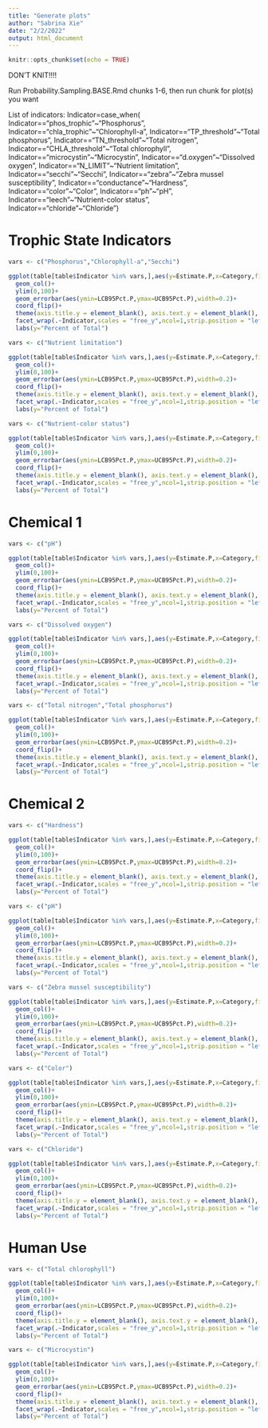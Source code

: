 ```yaml
---
title: "Generate plots"
author: "Sabrina Xie"
date: "2/2/2022"
output: html_document
---
```


```r
knitr::opts_chunk$set(echo = TRUE)
```

DON'T KNIT!!!!

Run Probability.Sampling.BASE.Rmd chunks 1-6, then run chunk for plot(s) you want

List of indicators:
Indicator=case_when(
           Indicator=="phos_trophic"~"Phosphorus", 
           Indicator=="chla_trophic"~"Chlorophyll-a", 
           Indicator=="TP_threshold"~"Total phosphorus", 
           Indicator=="TN_threshold"~"Total nitrogen", 
           Indicator=="CHLA_threshold"~"Total chlorophyll", 
           Indicator=="microcystin"~"Microcystin",
           Indicator=="d.oxygen"~"Dissolved oxygen",
           Indicator=="N_LIMIT"~"Nutrient limitation", 
           Indicator=="secchi"~"Secchi", 
           Indicator=="zebra"~"Zebra mussel susceptibility", 
           Indicator=="conductance"~"Hardness", 
           Indicator=="color"~"Color", 
           Indicator=="ph"~"pH", 
           Indicator=="leech"~"Nutrient-color status", 
           Indicator=="chloride"~"Chloride")

# Trophic State Indicators

```r
vars <- c("Phosphorus","Chlorophyll-a","Secchi")

ggplot(table[table$Indicator %in% vars,],aes(y=Estimate.P,x=Category,fill=Category))+
  geom_col()+
  ylim(0,100)+
  geom_errorbar(aes(ymin=LCB95Pct.P,ymax=UCB95Pct.P),width=0.2)+
  coord_flip()+
  theme(axis.title.y = element_blank(), axis.text.y = element_blank(), axis.ticks.y = element_blank(), legend.title=element_blank())+
  facet_wrap(.~Indicator,scales = "free_y",ncol=1,strip.position = "left")+
  labs(y="Percent of Total")

```
	
```r
vars <- c("Nutrient limitation")

ggplot(table[table$Indicator %in% vars,],aes(y=Estimate.P,x=Category,fill=Category))+
  geom_col()+
  ylim(0,100)+
  geom_errorbar(aes(ymin=LCB95Pct.P,ymax=UCB95Pct.P),width=0.2)+
  coord_flip()+
  theme(axis.title.y = element_blank(), axis.text.y = element_blank(), axis.ticks.y = element_blank(), legend.title=element_blank())+
  facet_wrap(.~Indicator,scales = "free_y",ncol=1,strip.position = "left")+
  labs(y="Percent of Total")

```
	
```r
vars <- c("Nutrient-color status")

ggplot(table[table$Indicator %in% vars,],aes(y=Estimate.P,x=Category,fill=Category))+
  geom_col()+
  ylim(0,100)+
  geom_errorbar(aes(ymin=LCB95Pct.P,ymax=UCB95Pct.P),width=0.2)+
  coord_flip()+
  theme(axis.title.y = element_blank(), axis.text.y = element_blank(), axis.ticks.y = element_blank(), legend.title=element_blank())+
  facet_wrap(.~Indicator,scales = "free_y",ncol=1,strip.position = "left")+
  labs(y="Percent of Total")

```


# Chemical 1

```r
vars <- c("pH")

ggplot(table[table$Indicator %in% vars,],aes(y=Estimate.P,x=Category,fill=Category))+
  geom_col()+
  ylim(0,100)+
  geom_errorbar(aes(ymin=LCB95Pct.P,ymax=UCB95Pct.P),width=0.2)+
  coord_flip()+
  theme(axis.title.y = element_blank(), axis.text.y = element_blank(), axis.ticks.y = element_blank(), legend.title=element_blank())+
  facet_wrap(.~Indicator,scales = "free_y",ncol=1,strip.position = "left")+
  labs(y="Percent of Total")

```
	

```r
vars <- c("Dissolved oxygen")

ggplot(table[table$Indicator %in% vars,],aes(y=Estimate.P,x=Category,fill=Category))+
  geom_col()+
  ylim(0,100)+
  geom_errorbar(aes(ymin=LCB95Pct.P,ymax=UCB95Pct.P),width=0.2)+
  coord_flip()+
  theme(axis.title.y = element_blank(), axis.text.y = element_blank(), axis.ticks.y = element_blank(), legend.title=element_blank())+
  facet_wrap(.~Indicator,scales = "free_y",ncol=1,strip.position = "left")+
  labs(y="Percent of Total")

```
  
```r
vars <- c("Total nitrogen","Total phosphorus")

ggplot(table[table$Indicator %in% vars,],aes(y=Estimate.P,x=Category,fill=Category))+
  geom_col()+
  ylim(0,100)+
  geom_errorbar(aes(ymin=LCB95Pct.P,ymax=UCB95Pct.P),width=0.2)+
  coord_flip()+
  theme(axis.title.y = element_blank(), axis.text.y = element_blank(), axis.ticks.y = element_blank(), legend.title=element_blank())+
  facet_wrap(.~Indicator,scales = "free_y",ncol=1,strip.position = "left")+
  labs(y="Percent of Total")

```
	
	
# Chemical 2

```r
vars <- c("Hardness")

ggplot(table[table$Indicator %in% vars,],aes(y=Estimate.P,x=Category,fill=Category))+
  geom_col()+
  ylim(0,100)+
  geom_errorbar(aes(ymin=LCB95Pct.P,ymax=UCB95Pct.P),width=0.2)+
  coord_flip()+
  theme(axis.title.y = element_blank(), axis.text.y = element_blank(), axis.ticks.y = element_blank(), legend.title=element_blank())+
  facet_wrap(.~Indicator,scales = "free_y",ncol=1,strip.position = "left")+
  labs(y="Percent of Total")

```
	
```r
vars <- c("pH")

ggplot(table[table$Indicator %in% vars,],aes(y=Estimate.P,x=Category,fill=Category))+
  geom_col()+
  ylim(0,100)+
  geom_errorbar(aes(ymin=LCB95Pct.P,ymax=UCB95Pct.P),width=0.2)+
  coord_flip()+
  theme(axis.title.y = element_blank(), axis.text.y = element_blank(), axis.ticks.y = element_blank(), legend.title=element_blank())+
  facet_wrap(.~Indicator,scales = "free_y",ncol=1,strip.position = "left")+
  labs(y="Percent of Total")

```
	
```r
vars <- c("Zebra mussel susceptibility")

ggplot(table[table$Indicator %in% vars,],aes(y=Estimate.P,x=Category,fill=Category))+
  geom_col()+
  ylim(0,100)+
  geom_errorbar(aes(ymin=LCB95Pct.P,ymax=UCB95Pct.P),width=0.2)+
  coord_flip()+
  theme(axis.title.y = element_blank(), axis.text.y = element_blank(), axis.ticks.y = element_blank(), legend.title=element_blank())+
  facet_wrap(.~Indicator,scales = "free_y",ncol=1,strip.position = "left")+
  labs(y="Percent of Total")

```
	
```r
vars <- c("Color")

ggplot(table[table$Indicator %in% vars,],aes(y=Estimate.P,x=Category,fill=Category))+
  geom_col()+
  ylim(0,100)+
  geom_errorbar(aes(ymin=LCB95Pct.P,ymax=UCB95Pct.P),width=0.2)+
  coord_flip()+
  theme(axis.title.y = element_blank(), axis.text.y = element_blank(), axis.ticks.y = element_blank(), legend.title=element_blank())+
  facet_wrap(.~Indicator,scales = "free_y",ncol=1,strip.position = "left")+
  labs(y="Percent of Total")

```
	
```r
vars <- c("Chloride")

ggplot(table[table$Indicator %in% vars,],aes(y=Estimate.P,x=Category,fill=Category))+
  geom_col()+
  ylim(0,100)+
  geom_errorbar(aes(ymin=LCB95Pct.P,ymax=UCB95Pct.P),width=0.2)+
  coord_flip()+
  theme(axis.title.y = element_blank(), axis.text.y = element_blank(), axis.ticks.y = element_blank(), legend.title=element_blank())+
  facet_wrap(.~Indicator,scales = "free_y",ncol=1,strip.position = "left")+
  labs(y="Percent of Total")

```


# Human Use

```r
vars <- c("Total chlorophyll")

ggplot(table[table$Indicator %in% vars,],aes(y=Estimate.P,x=Category,fill=Category))+
  geom_col()+
  ylim(0,100)+
  geom_errorbar(aes(ymin=LCB95Pct.P,ymax=UCB95Pct.P),width=0.2)+
  coord_flip()+
  theme(axis.title.y = element_blank(), axis.text.y = element_blank(), axis.ticks.y = element_blank(), legend.title=element_blank())+
  facet_wrap(.~Indicator,scales = "free_y",ncol=1,strip.position = "left")+
  labs(y="Percent of Total")

```
	

```r
vars <- c("Microcystin")

ggplot(table[table$Indicator %in% vars,],aes(y=Estimate.P,x=Category,fill=Category))+
  geom_col()+
  ylim(0,100)+
  geom_errorbar(aes(ymin=LCB95Pct.P,ymax=UCB95Pct.P),width=0.2)+
  coord_flip()+
  theme(axis.title.y = element_blank(), axis.text.y = element_blank(), axis.ticks.y = element_blank(), legend.title=element_blank())+
  facet_wrap(.~Indicator,scales = "free_y",ncol=1,strip.position = "left")+
  labs(y="Percent of Total")

```

